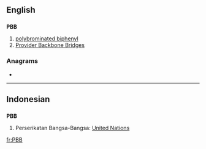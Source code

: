 ==English==

==={{initialism}}===
'''PBB'''

# [[polybrominated biphenyl]]
# [[w:Provider Backbone Bridges|Provider Backbone Bridges]]

===Anagrams===
* {{alphagram|[[BBP#English|BBP]]}} 


----

==Indonesian==

==={{initialism}}===
'''PBB'''

# Perserikatan Bangsa-Bangsa: [[United Nations]]

[[fr:PBB]]